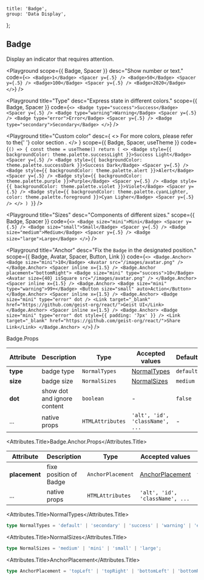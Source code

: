 
	title: 'Badge',
	group: 'Data Display',
};

## Badge

Display an indicator that requires attention.

<Playground
	scope={{ Badge, Spacer }}
	desc="Show number or text."
	code={`
  <>
    <Badge>1</Badge> <Spacer y={.5} />
    <Badge>50</Badge> <Spacer y={.5} />
    <Badge>100</Badge> <Spacer y={.5} />
    <Badge>2020</Badge>
  </>
`}
/>

<Playground
	title="Type"
	desc="Express state in different colors."
	scope={{ Badge, Spacer }}
	code={`
  <>
    <Badge type="success">Success</Badge> <Spacer y={.5} />
    <Badge type="warning">Warning</Badge> <Spacer y={.5} />
    <Badge type="error">Error</Badge> <Spacer y={.5} />
    <Badge type="secondary">Secondary</Badge>
  </>
`}
/>

<Playground
	title="Custom color"
	desc={
		<>
			For more colors, please refer to the{' '}
			<NextLink href="/en-us/guide/colors">
				<Link color>color section</Link>
			</NextLink>
			.
		</>
	}
	scope={{ Badge, Spacer, useTheme }}
	code={`
() => {
  const theme = useTheme()
  return (
    <>
      <Badge style={{ backgroundColor: theme.palette.successLight }}>Success Light</Badge> <Spacer y={.5} />
      <Badge style={{ backgroundColor: theme.palette.successDark }}>Success Dark</Badge> <Spacer y={.5} />
      <Badge style={{ backgroundColor: theme.palette.alert }}>Alert</Badge> <Spacer y={.5} />
      <Badge style={{ backgroundColor: theme.palette.purple }}>Purple</Badge> <Spacer y={.5} />
      <Badge style={{ backgroundColor: theme.palette.violet }}>Violet</Badge> <Spacer y={.5} />
      <Badge style={{ backgroundColor: theme.palette.cyanLighter, color: theme.palette.foreground }}>Cyan Ligher</Badge> <Spacer y={.5} />
    </>
  )
}
`}
/>

<Playground
	title="Sizes"
	desc="Components of different sizes."
	scope={{ Badge, Spacer }}
	code={`
  <>
    <Badge size="mini">Mini</Badge> <Spacer y={.5} />
    <Badge size="small">Small</Badge> <Spacer y={.5} />
    <Badge size="medium">Medium</Badge> <Spacer y={.5} />
    <Badge size="large">Large</Badge>
  </>
`}
/>

<Playground
	title="Anchor"
	desc="Fix the `Badge` in the designated position."
	scope={{ Badge, Avatar, Spacer, Button, Link }}
	code={`
<>
  <Badge.Anchor>
    <Badge size="mini">10</Badge>
    <Avatar src="/images/avatar.png" />
  </Badge.Anchor>
  <Spacer inline x={1.5} />
  <Badge.Anchor placement="bottomRight">
    <Badge size="mini" type="success">10</Badge>
    <Avatar size={40} isSquare src="/images/avatar.png" />
  </Badge.Anchor>
  <Spacer inline x={1.5} />
  <Badge.Anchor>
    <Badge size="mini" type="warning">99+</Badge>
    <Button size="small" auto>Action</Button>
  </Badge.Anchor>
  <Spacer inline x={1.5} />
  <Badge.Anchor>
    <Badge size="mini" type="error" dot />
    <Link target="_blank" href="https://github.com/geist-org/react/">Geist UI</Link>
  </Badge.Anchor>
  <Spacer inline x={1.5} />
  <Badge.Anchor>
    <Badge size="mini" type="error" dot style={{ padding: '7px' }} />
    <Link target="_blank" href="https://github.com/geist-org/react/">Share Link</Link>
  </Badge.Anchor>
</>
`}
/>

<Attributes edit="/pages/en-us/components/badge.mdx">
<Attributes.Title>Badge.Props</Attributes.Title>

| Attribute | Description                 | Type             | Accepted values                 | Default   |
| --------- | --------------------------- | ---------------- | ------------------------------- | --------- |
| **type**  | badge type                  | `NormalTypes`    | [NormalTypes](#normaltypes)     | `default` |
| **size**  | badge size                  | `NormalSizes`    | [NormalSizes](#normalsizes)     | `medium`  |
| **dot**   | show dot and ignore content | `boolean`        | -                               | `false`   |
| ...       | native props                | `HTMLAttributes` | `'alt', 'id', 'className', ...` | -         |

<Attributes.Title>Badge.Anchor.Props</Attributes.Title>

| Attribute     | Description            | Type              | Accepted values                     | Default    |
| ------------- | ---------------------- | ----------------- | ----------------------------------- | ---------- |
| **placement** | fixe position of Badge | `AnchorPlacement` | [AnchorPlacement](#anchorplacement) | `topRight` |
| ...           | native props           | `HTMLAttributes`  | `'alt', 'id', 'className', ...`     | -          |

<Attributes.Title>NormalTypes</Attributes.Title>

```ts
type NormalTypes = 'default' | 'secondary' | 'success' | 'warning' | 'error';
```

<Attributes.Title>NormalSizes</Attributes.Title>

```ts
type NormalSizes = 'medium' | 'mini' | 'small' | 'large';
```

<Attributes.Title>AnchorPlacement</Attributes.Title>

```ts
type AnchorPlacement = 'topLeft' | 'topRight' | 'bottomLeft' | 'bottomRight';
```

</Attributes>

